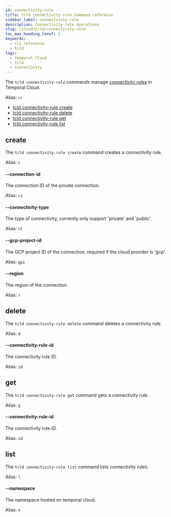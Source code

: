 ```yaml
---
id: connectivity-rule
title: tcld connectivity-rule command reference
sidebar_label: connectivity-rule
description: Connectivity rule operations
slug: /cloud/tcld/connectivity-rule
toc_max_heading_level: 5
keywords:
  - cli reference
  - tcld
tags:
  - Temporal Cloud
  - tcld
  - Connectivity
---
```


The `tcld connectivity-rule` commands manage [connectivity rules](/cloud/connectivity#connectivity-rules) in Temporal Cloud.

Alias: `cr`

- [tcld connectivity-rule create](#create)
- [tcld connectivity-rule delete](#delete)
- [tcld connectivity-rule get](#get)
- [tcld connectivity-rule list](#list)

## create

The `tcld connectivity-rule create` command creates a connectivity rule.

Alias: `c`

#### --connection-id

The connection ID of the private connection.

Alias: `ci`

#### --connectivity-type

The type of connectivity, currently only support 'private' and 'public'.

Alias: `ct`

#### --gcp-project-id

The GCP project ID of the connection, required if the cloud provider is 'gcp'.

Alias: `gpi`

#### --region

The region of the connection.

Alias: `r`

## delete

The `tcld connectivity-rule delete` command deletes a connectivity rule.

Alias: `d`

#### --connectivity-rule-id

The connectivity rule ID.

Alias: `id`

## get

The `tcld connectivity-rule get` command gets a connectivity rule.

Alias: `g`

#### --connectivity-rule-id

The connectivity rule ID.

Alias: `id`

## list

The `tcld connectivity-rule list` command lists connectivity rules.

Alias: `l`

#### --namespace

The namespace hosted on temporal cloud.

Alias: `n`

